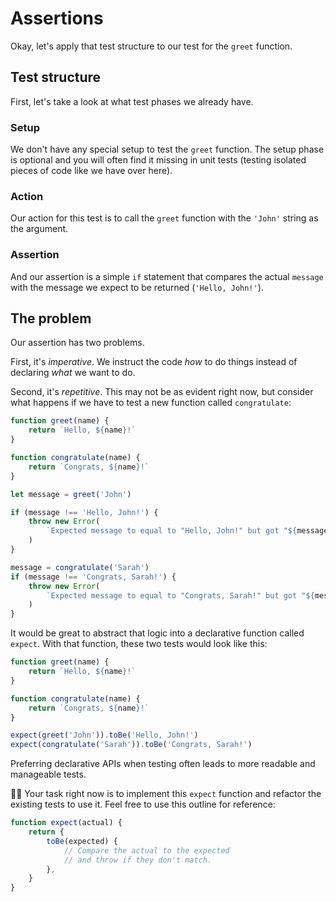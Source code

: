 # Assertions

<EpicVideo url="https://www.epicweb.dev/workshops/testing-fundamentals/test-structure/imperative-vs-declarative-assertions" />

Okay, let's apply that test structure to our test for the `greet` function.

## Test structure

First, let's take a look at what test phases we already have.

### Setup

We don't have any special setup to test the `greet` function. The setup phase is optional and you will often find it missing in unit tests (testing isolated pieces of code like we have over here).

### Action

Our action for this test is to call the `greet` function with the `'John'` string as the argument.

<CodeFile file="greet.ts" range="9" nocopy />

### Assertion

And our assertion is a simple `if` statement that compares the actual `message` with the message we expect to be returned (`'Hello, John!'`).

<CodeFile file="greet.ts" range="11-15" nocopy />

## The problem

Our assertion has two problems.

First, it's _imperative_. We instruct the code _how_ to do things instead of declaring _what_ we want to do.

Second, it's _repetitive_. This may not be as evident right now, but consider what happens if we have to test a new function called `congratulate`:

```js filename=greet.ts lines=11-15,18-22 nocopy
function greet(name) {
	return `Hello, ${name}!`
}

function congratulate(name) {
	return `Congrats, ${name}!`
}

let message = greet('John')

if (message !== 'Hello, John!') {
	throw new Error(
		`Expected message to equal to "Hello, John!" but got "${message}"`,
	)
}

message = congratulate('Sarah')
if (message !== 'Congrats, Sarah!') {
	throw new Error(
		`Expected message to equal to "Congrats, Sarah!" but got "${message}"`,
	)
}
```

It would be great to abstract that logic into a declarative function called `expect`. With that function, these two tests would look like this:

```js lines=9-10
function greet(name) {
	return `Hello, ${name}!`
}

function congratulate(name) {
	return `Congrats, ${name}!`
}

expect(greet('John')).toBe('Hello, John!')
expect(congratulate('Sarah')).toBe('Congrats, Sarah!')
```

<callout-info>
	Preferring declarative APIs when testing often leads to more readable and
	manageable tests.
</callout-info>

👨‍💼 Your task right now is to implement this `expect` function and refactor the existing tests to use it. Feel free to use this outline for reference:

```js
function expect(actual) {
	return {
		toBe(expected) {
			// Compare the actual to the expected
			// and throw if they don't match.
		},
	}
}
```
